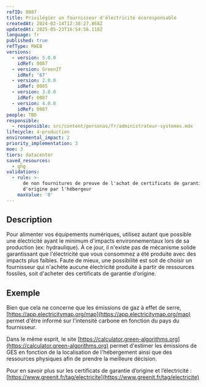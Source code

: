 ```yaml
---
refID: 0087
title: Privilégier un fournisseur d'électricité écoresponsable
createdAt: 2024-02-14T12:38:27.868Z
updatedAt: 2025-05-23T16:54:56.118Z
language: fr
published: true
refType: RWEB
versions:
  - version: 5.0.0
    idRef: 0087
  - version: GreenIT
    idRef: '67'
  - version: 2.0.0
    idRef: 0085
  - version: 3.0.0
    idRef: 0087
  - version: 4.0.0
    idRef: 0087
people: TBD
responsible:
  - responsible: src/content/personas/fr/administrateur-systemes.mdx
lifecycle: 4-production
environmental_impact: 2
priority_implementation: 3
moe: 3
tiers: datacenter
saved_resources:
  - ghg
validations:
  - rule: >-
      de non fournitures de preuve de l'achat de certificats de garantie
      d'origine par l'hébergeur
    maxValue: '0'
---
```


## Description

Pour alimenter vos équipements numériques, utilisez autant que possible une électricité ayant le minimum d'impacts environnementaux lors de sa production (ex: hydraulique).
À ce jour, il n'existe pas de mécanisme solide garantissant que l'électricité que vous consommez a été produite avec des impacts plus faibles.
Faute de mieux, une possibilité est soit de choisir un fournisseur qui n'achète aucune électricité produite à partir de ressources fossiles, soit d'acheter des certificats de garantie d’origine.

## Exemple

Bien que cela ne concerne que les émissions de gaz à effet de serre, [https://app.electricitymap.org/map](https://app.electricitymap.org/map) permet d'être informé sur l'intensité carbone en fonction du pays du fournisseur.

Dans le même esprit, le site [https://calculator.green-algorithms.org](https://calculator.green-algorithms.org) permet d'estimer les émissions de GES en fonction de la localisation de l'hébergement ainsi que des ressources physiques afin de prendre la meilleure décision.

Pour en savoir plus sur les certificats de garantie d’origine et l’électricité :
[https://www.greenit.fr/tag/electricite](https://www.greenit.fr/tag/electricite)
